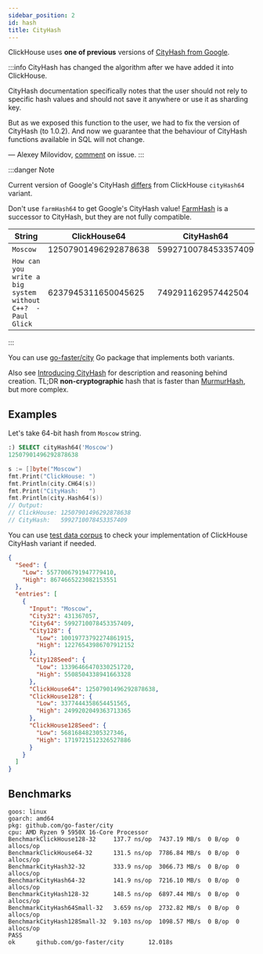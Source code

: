 ```yaml
---
sidebar_position: 2
id: hash
title: CityHash
---
```


ClickHouse uses **one of previous** versions of [CityHash from Google](https://github.com/google/cityhash).

:::info
CityHash has changed the algorithm after we have added it into ClickHouse.

CityHash documentation specifically notes that the user should not rely to specific hash values and should not save it anywhere or use it as sharding key.

But as we exposed this function to the user, we had to fix the version of CityHash (to 1.0.2). And now we guarantee that the behaviour of CityHash functions available in SQL will not change.

— Alexey Milovidov, [comment](https://github.com/ClickHouse/ClickHouse/issues/8354#issuecomment-568517969) on issue.
:::

:::danger Note

Current version of Google's CityHash [differs](https://github.com/ClickHouse/ClickHouse/issues/8354) from ClickHouse `cityHash64` variant.

Don't use `farmHash64` to get Google's CityHash value! [FarmHash](https://opensource.googleblog.com/2014/03/introducing-farmhash.html) is a successor to CityHash, but they are not fully compatible.

| String                                                     | ClickHouse64         | CityHash64           | FarmHash64           |
| ---------------------------------------------------------- | -------------------- | -------------------- | -------------------- |
| `Moscow`                                                   | 12507901496292878638 | 5992710078453357409  | 5992710078453357409  |
| `How can you write a big system without C++?  -Paul Glick` | 6237945311650045625  | 749291162957442504   | 11716470977470720228 |

:::

You can use [go-faster/city](https://github.com/go-faster/city) Go package that implements both variants.

Also see [Introducing CityHash](https://opensource.googleblog.com/2011/04/introducing-cityhash.html) for description and
reasoning behind creation. TL;DR **non-cryptographic** hash that is faster than [MurmurHash](http://en.wikipedia.org/wiki/MurmurHash), but more complex.

## Examples

Let's take 64-bit hash from `Moscow` string.

```sql
:) SELECT cityHash64('Moscow')
12507901496292878638
```

```go
s := []byte("Moscow")
fmt.Print("ClickHouse: ")
fmt.Println(city.CH64(s))
fmt.Print("CityHash:   ")
fmt.Println(city.Hash64(s))
// Output:
// ClickHouse: 12507901496292878638
// CityHash:   5992710078453357409
```

You can use [test data corpus](https://github.com/go-faster/city/blob/main/_testdata/data.json) to check your implementation of ClickHouse CityHash variant if needed.

```json
{
  "Seed": {
    "Low": 5577006791947779410,
    "High": 8674665223082153551
  },
  "entries": [
    {
      "Input": "Moscow",
      "City32": 431367057,
      "City64": 5992710078453357409,
      "City128": {
        "Low": 10019773792274861915,
        "High": 12276543986707912152
      },
      "City128Seed": {
        "Low": 13396466470330251720,
        "High": 5508504338941663328
      },
      "ClickHouse64": 12507901496292878638,
      "ClickHouse128": {
        "Low": 3377444358654451565,
        "High": 2499202049363713365
      },
      "ClickHouse128Seed": {
        "Low": 568168482305327346,
        "High": 1719721512326527886
      }
    }
  ]
}
```

## Benchmarks

```
goos: linux
goarch: amd64
pkg: github.com/go-faster/city
cpu: AMD Ryzen 9 5950X 16-Core Processor
BenchmarkClickHouse128-32     137.7 ns/op  7437.19 MB/s  0 B/op  0 allocs/op
BenchmarkClickHouse64-32      131.5 ns/op  7786.84 MB/s  0 B/op  0 allocs/op
BenchmarkCityHash32-32        333.9 ns/op  3066.73 MB/s  0 B/op  0 allocs/op
BenchmarkCityHash64-32        141.9 ns/op  7216.10 MB/s  0 B/op  0 allocs/op
BenchmarkCityHash128-32       148.5 ns/op  6897.44 MB/s  0 B/op  0 allocs/op
BenchmarkCityHash64Small-32   3.659 ns/op  2732.82 MB/s  0 B/op  0 allocs/op
BenchmarkCityHash128Small-32  9.103 ns/op  1098.57 MB/s  0 B/op  0 allocs/op
PASS
ok      github.com/go-faster/city       12.018s
```
